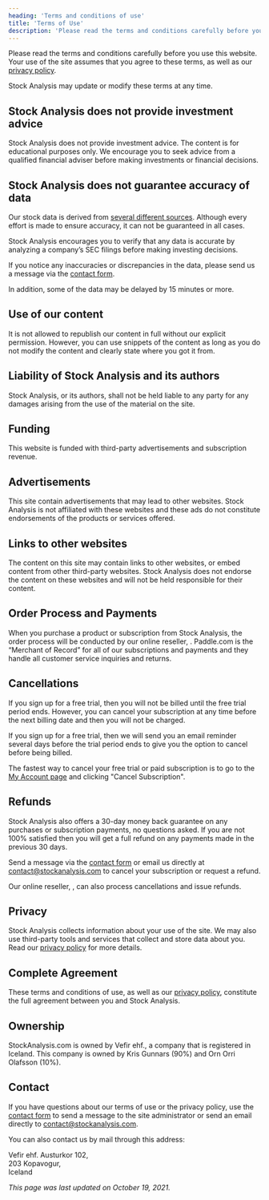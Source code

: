 ```yaml
---
heading: 'Terms and conditions of use'
title: 'Terms of Use'
description: 'Please read the terms and conditions carefully before you use this website. Your use of the site assumes that you agree to these terms.'
---
```


Please read the terms and conditions carefully before you use this website. Your use of the site assumes that you agree to these terms, as well as our [privacy policy](/privacy-policy/).

Stock Analysis may update or modify these terms at any time.

## Stock Analysis does not provide investment advice

Stock Analysis does not provide investment advice. The content is for educational purposes only. We encourage you to seek advice from a qualified financial adviser before making investments or financial decisions.

## Stock Analysis does not guarantee accuracy of data

Our stock data is derived from [several different sources](/data-disclaimer/). Although every effort is made to ensure accuracy, it can not be guaranteed in all cases.

Stock Analysis encourages you to verify that any data is accurate by analyzing a company’s SEC filings before making investing decisions.

If you notice any inaccuracies or discrepancies in the data, please send us a message via the [contact form](/contact/).

In addition, some of the data may be delayed by 15 minutes or more.

## Use of our content

It is not allowed to republish our content in full without our explicit permission. However, you can use snippets of the content as long as you do not modify the content and clearly state where you got it from.

## Liability of Stock Analysis and its authors

Stock Analysis, or its authors, shall not be held liable to any party for any damages arising from the use of the material on the site.

## Funding

This website is funded with third-party advertisements and subscription revenue.

## Advertisements

This site contain advertisements that may lead to other websites. Stock Analysis is not affiliated with these websites and these ads do not constitute endorsements of the products or services offered.

## Links to other websites

The content on this site may contain links to other websites, or embed content from other third-party websites. Stock Analysis does not endorse the content on these websites and will not be held responsible for their content.

## Order Process and Payments

When you purchase a product or subscription from Stock Analysis, the order process will be conducted by our online reseller, <External url="https://paddle.com/" text="Paddle.com" />. Paddle.com is the “Merchant of Record” for all of our subscriptions and payments and they handle all customer service inquiries and returns.

## Cancellations

If you sign up for a free trial, then you will not be billed until the free trial period ends. However, you can cancel your subscription at any time before the next billing date and then you will not be charged.

If you sign up for a free trial, then we will send you an email reminder several days before the trial period ends to give you the option to cancel before being billed.

The fastest way to cancel your free trial or paid subscription is to go to the [My Account page](/pro/my-account/) and clicking "Cancel Subscription".

## Refunds

Stock Analysis also offers a 30-day money back guarantee on any purchases or subscription payments, no questions asked. If you are not 100% satisfied then you will get a full refund on any payments made in the previous 30 days.

Send a message via the [contact form](/contact/) or email us directly at <a href="mailto:contact@stockanalysis.com">contact@stockanalysis.com</a> to cancel your subscription or request a refund.

Our online reseller, <External url="https://paddle.com/" text="Paddle.com" />, can also process cancellations and issue refunds.

## Privacy

Stock Analysis collects information about your use of the site. We may also use third-party tools and services that collect and store data about you. Read our [privacy policy](/privacy-policy/) for more details.

## Complete Agreement

These terms and conditions of use, as well as our [privacy policy](/privacy-policy/), constitute the full agreement between you and Stock Analysis.

## Ownership

StockAnalysis.com is owned by Vefir ehf., a company that is registered in Iceland. This company is owned by Kris Gunnars (90%) and Orn Orri Olafsson (10%).

## Contact

If you have questions about our terms of use or the privacy policy, use the [contact form](/contact/) to send a message to the site administrator or send an email directly to <a href="mailto:contact@stockanalysis.com">contact@stockanalysis.com</a>.

You can also contact us by mail through this address:

Vefir ehf.
Austurkor 102,  
203 Kopavogur,  
Iceland

_This page was last updated on October 19, 2021._
